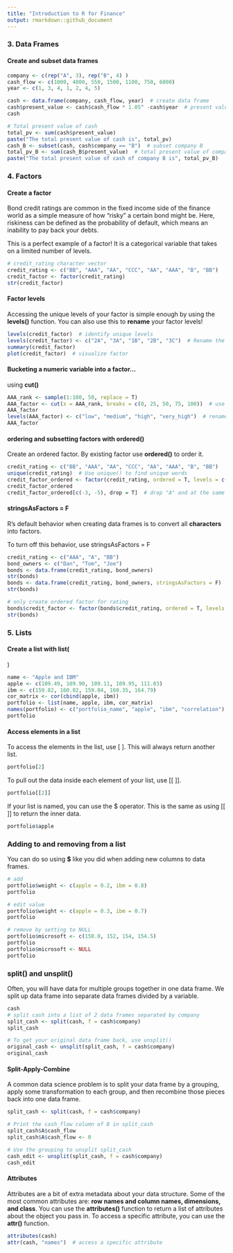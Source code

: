 ```yaml
---
title: "Introduction to R for Finance"
output: rmarkdown::github_document
---
```


### 3. Data Frames

#### Create and subset data frames
```r
company <- c(rep("A", 3), rep("B", 4) )
cash_flow <- c(1000, 4000, 550, 1500, 1100, 750, 6000)
year <- c(1, 3, 4, 1, 2, 4, 5)

cash <- data.frame(company, cash_flow, year)  # create data frame
cash$present_value <- cash$cash_flow * 1.05^ -cash$year  # present value of each cash flow at a 5% interest rate
cash

# Total present value of cash
total_pv <- sum(cash$present_value)
paste("The total present value of cash is", total_pv)
cash_B <- subset(cash, cash$company == "B")  # subset company B
total_pv_B <- sum(cash_B$present_value)  # total present value of company B
paste("The total present value of cash of company B is", total_pv_B)
```



### 4. Factors

#### Create a factor

Bond credit ratings are common in the fixed income side of the finance world as a simple measure of how "risky" a certain bond might be. Here, riskiness can be defined as the probability of default, which means an inability to pay back your debts. 

This is a perfect example of a factor! It is a categorical variable that takes on a limited number of levels.

```r
# credit_rating character vector
credit_rating <- c("BB", "AAA", "AA", "CCC", "AA", "AAA", "B", "BB")
credit_factor <- factor(credit_rating)
str(credit_factor)
```



#### Factor levels
Accessing the unique levels of your factor is simple enough by using the **levels()** function. You can also use this to **rename** your factor levels!

```r
levels(credit_factor)  # identify unique levels
levels(credit_factor) <- c("2A", "3A", "1B", "2B", "3C")  # Rename the levels of credit_factor
summary(credit_factor)
plot(credit_factor)  # visualize factor
```

#### Bucketing a numeric variable into a factor...
using **cut()**

```r
AAA_rank <- sample(1:100, 50, replace = T)
AAA_factor <- cut(x = AAA_rank, breaks = c(0, 25, 50, 75, 100))  # use breaks to specify the groups
AAA_factor
levels(AAA_factor) <- c("low", "medium", "high", "very_high")  # rename the levels
AAA_factor
```

#### ordering and subsetting factors with ordered()

Create an ordered factor. By existing factor use **ordered()** to order it.
 
```r
credit_rating <- c("BB", "AAA", "AA", "CCC", "AA", "AAA", "B", "BB")
unique(credit_rating)  # Use unique() to find unique words
credit_factor_ordered <- factor(credit_rating, ordered = T, levels = c("AAA", "AA", "BB", "B", "CCC")) 
credit_factor_ordered 
credit_factor_ordered[c(-3, -5), drop = T]  # drop "A" and at the same time the level of "A" with drop = T
```

#### stringsAsFactors = F

R's default behavior when creating data frames is to convert all **characters** into factors.

To turn off this behavior, use stringsAsFactors = F

```r
credit_rating <- c("AAA", "A", "BB")
bond_owners <- c("Dan", "Tom", "Joe")
bonds <- data.frame(credit_rating, bond_owners)
str(bonds)
bonds <- data.frame(credit_rating, bond_owners, stringsAsFactors = F)
str(bonds)

# only create ordered factor for rating
bonds$credit_factor <- factor(bonds$credit_rating, ordered = T, levels = c("AAA", "A", "BB"))
str(bonds)
```


### 5. Lists

#### Create a list with list(

)
```r
name <- "Apple and IBM"
apple <- c(109.49, 109.90, 109.11, 109.95, 111.03)
ibm <- c(159.82, 160.02, 159.84, 160.35, 164.79)
cor_matrix <- cor(cbind(apple, ibm))
portfolio <- list(name, apple, ibm, cor_matrix)
names(portfolio) <- c("portfolio_name", "apple", "ibm", "correlation")  # add names to the list
portfolio
```

#### Access elements in a list

To access the elements in the list, use [ ]. This will always return another list.

```r
portfolio[2]
```

To pull out the data inside each element of your list, use [[ ]].
```r
portfolio[[2]]
```

If your list is named, you can use the $ operator. This is the same as using [[ ]] to return the inner data.

```r
portfolio$apple
```

### Adding to and removing from a list

You can do so using **$** like you did when adding new columns to data frames.

```r
# add
portfolio$weight <- c(apple = 0.2, ibm = 0.8)
portfolio

# edit value
portfolio$weight <- c(apple = 0.3, ibm = 0.7)
portfolio

# remove by setting to NULL
portfolio$microsoft <- c(150.0, 152, 154, 154.5)
portfolio
portfolio$microsoft <- NULL
portfolio
```


### split() and unsplit()

Often, you will have data for multiple groups together in one data frame. We split up data frame into separate data frames divided by a variable.

```r
cash
# split cash into a list of 2 data frames separated by company
split_cash <- split(cash, f = cash$company)  
split_cash

# To get your original data frame back, use unsplit()
original_cash <- unsplit(split_cash, f = cash$company)
original_cash
```


#### Split-Apply-Combine
A common data science problem is to split your data frame by a grouping, apply some transformation to each group, and then recombine those pieces back into one data frame.

```r
split_cash <- split(cash, f = cash$company)

# Print the cash_flow column of B in split_cash
split_cash$A$cash_flow 
split_cash$A$cash_flow <- 0

# Use the grouping to unsplit split_cash
cash_edit <- unsplit(split_cash, f = cash$company)
cash_edit

```

#### Attributes

Attributes are a bit of extra metadata about your data structure. Some of the most common attributes are: **row names and column names, dimensions, and class**. You can use the **attributes()** function to return a list of attributes about the object you pass in. To access a specific attribute, you can use the **attr()** function.

```r
attributes(cash)
attr(cash, "names")  # access a specific attribute
```

